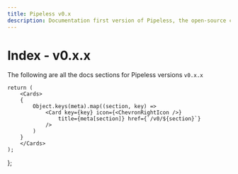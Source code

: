 ```yaml
---
title: Pipeless v0.x
description: Documentation first version of Pipeless, the open-source computer vision framework
---
```


# Index - v0.x.x


The following are all the docs sections for Pipeless versions `v0.x.x`

    return (
        <Cards>
        {
            Object.keys(meta).map((section, key) =>
                <Card key={key} icon={<ChevronRightIcon />}
                    title={meta[section]} href={`/v0/${section}`}
                />
            )
        }
        </Cards>
    );
};

<Index />
